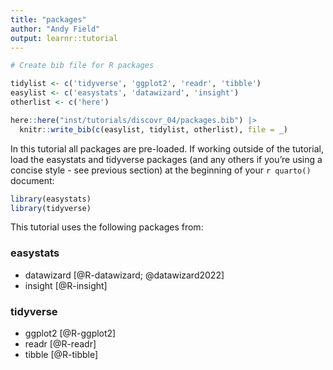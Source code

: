 ```yaml
---
title: "packages"
author: "Andy Field"
output: learnr::tutorial
---
```



```r
# Create bib file for R packages

tidylist <- c('tidyverse', 'ggplot2', 'readr', 'tibble')
easylist <- c('easystats', 'datawizard', 'insight')
otherlist <- c('here')

here::here("inst/tutorials/discovr_04/packages.bib") |>
  knitr::write_bib(c(easylist, tidylist, otherlist), file = _)
```

In this tutorial all packages are pre-loaded. If working outside of the tutorial, load the [easystats]{.pkg} and [tidyverse]{.pkg} packages (and any others if you're using a concise style - see previous section) at the beginning of your `r quarto()` document:

```r
library(easystats)
library(tidyverse)
```

This tutorial uses the following packages from:

### easystats 

- [datawizard]{.pkg} [@R-datawizard; @datawizard2022]
- [insight]{.pkg} [@R-insight]
 
### tidyverse 
 
- [ggplot2]{.pkg} [@R-ggplot2]
- [readr]{.pkg} [@R-readr]
- [tibble]{.pkg} [@R-tibble]
